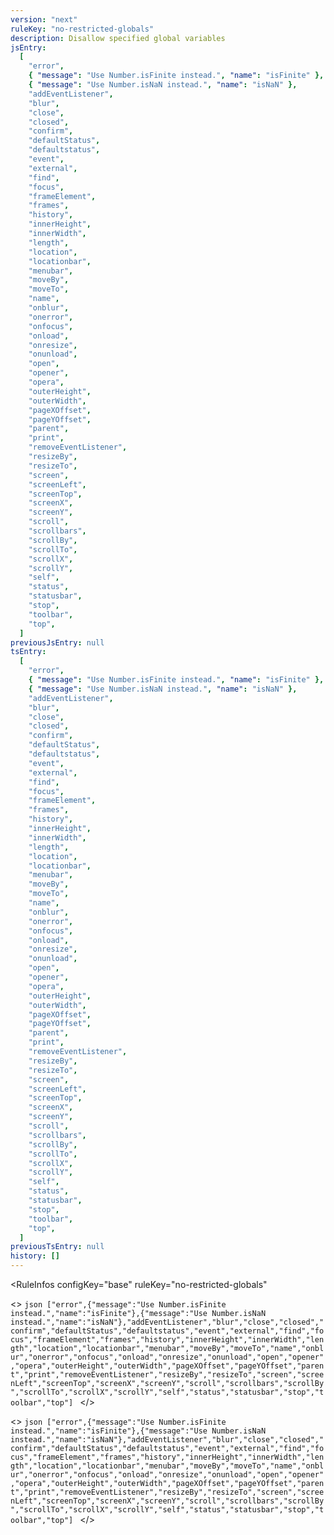 ```yaml
---
version: "next"
ruleKey: "no-restricted-globals"
description: Disallow specified global variables
jsEntry:
  [
    "error",
    { "message": "Use Number.isFinite instead.", "name": "isFinite" },
    { "message": "Use Number.isNaN instead.", "name": "isNaN" },
    "addEventListener",
    "blur",
    "close",
    "closed",
    "confirm",
    "defaultStatus",
    "defaultstatus",
    "event",
    "external",
    "find",
    "focus",
    "frameElement",
    "frames",
    "history",
    "innerHeight",
    "innerWidth",
    "length",
    "location",
    "locationbar",
    "menubar",
    "moveBy",
    "moveTo",
    "name",
    "onblur",
    "onerror",
    "onfocus",
    "onload",
    "onresize",
    "onunload",
    "open",
    "opener",
    "opera",
    "outerHeight",
    "outerWidth",
    "pageXOffset",
    "pageYOffset",
    "parent",
    "print",
    "removeEventListener",
    "resizeBy",
    "resizeTo",
    "screen",
    "screenLeft",
    "screenTop",
    "screenX",
    "screenY",
    "scroll",
    "scrollbars",
    "scrollBy",
    "scrollTo",
    "scrollX",
    "scrollY",
    "self",
    "status",
    "statusbar",
    "stop",
    "toolbar",
    "top",
  ]
previousJsEntry: null
tsEntry:
  [
    "error",
    { "message": "Use Number.isFinite instead.", "name": "isFinite" },
    { "message": "Use Number.isNaN instead.", "name": "isNaN" },
    "addEventListener",
    "blur",
    "close",
    "closed",
    "confirm",
    "defaultStatus",
    "defaultstatus",
    "event",
    "external",
    "find",
    "focus",
    "frameElement",
    "frames",
    "history",
    "innerHeight",
    "innerWidth",
    "length",
    "location",
    "locationbar",
    "menubar",
    "moveBy",
    "moveTo",
    "name",
    "onblur",
    "onerror",
    "onfocus",
    "onload",
    "onresize",
    "onunload",
    "open",
    "opener",
    "opera",
    "outerHeight",
    "outerWidth",
    "pageXOffset",
    "pageYOffset",
    "parent",
    "print",
    "removeEventListener",
    "resizeBy",
    "resizeTo",
    "screen",
    "screenLeft",
    "screenTop",
    "screenX",
    "screenY",
    "scroll",
    "scrollbars",
    "scrollBy",
    "scrollTo",
    "scrollX",
    "scrollY",
    "self",
    "status",
    "statusbar",
    "stop",
    "toolbar",
    "top",
  ]
previousTsEntry: null
history: []
---
```


<RuleInfos 
  configKey="base" 
  ruleKey="no-restricted-globals" 
>
  <>
    ```json
    ["error",{"message":"Use Number.isFinite instead.","name":"isFinite"},{"message":"Use Number.isNaN instead.","name":"isNaN"},"addEventListener","blur","close","closed","confirm","defaultStatus","defaultstatus","event","external","find","focus","frameElement","frames","history","innerHeight","innerWidth","length","location","locationbar","menubar","moveBy","moveTo","name","onblur","onerror","onfocus","onload","onresize","onunload","open","opener","opera","outerHeight","outerWidth","pageXOffset","pageYOffset","parent","print","removeEventListener","resizeBy","resizeTo","screen","screenLeft","screenTop","screenX","screenY","scroll","scrollbars","scrollBy","scrollTo","scrollX","scrollY","self","status","statusbar","stop","toolbar","top"]
    ```
  </>

  <>
    ```json
    ["error",{"message":"Use Number.isFinite instead.","name":"isFinite"},{"message":"Use Number.isNaN instead.","name":"isNaN"},"addEventListener","blur","close","closed","confirm","defaultStatus","defaultstatus","event","external","find","focus","frameElement","frames","history","innerHeight","innerWidth","length","location","locationbar","menubar","moveBy","moveTo","name","onblur","onerror","onfocus","onload","onresize","onunload","open","opener","opera","outerHeight","outerWidth","pageXOffset","pageYOffset","parent","print","removeEventListener","resizeBy","resizeTo","screen","screenLeft","screenTop","screenX","screenY","scroll","scrollbars","scrollBy","scrollTo","scrollX","scrollY","self","status","statusbar","stop","toolbar","top"]
    ```
  </>
</RuleInfos>
